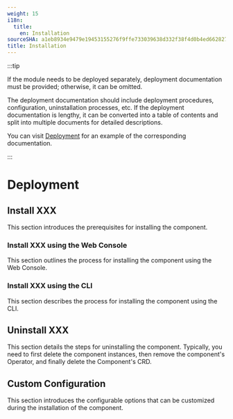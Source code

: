 ```yaml
---
weight: 15
i18n:
  title:
    en: Installation
sourceSHA: a1eb8934e9479e19453155276f9ffe733039638d332f38f4d0b4ed662827991d
title: Installation
---
```


:::tip

If the module needs to be deployed separately, deployment documentation must be provided; otherwise, it can be omitted.

The deployment documentation should include deployment procedures, configuration, uninstallation processes, etc. If the deployment documentation is lengthy, it can be converted into a table of contents and split into multiple documents for detailed descriptions.

You can visit [Deployment](https://product-doc-guide.alauda.cn/template/installation/example.html) for an example of the corresponding documentation.

:::

# Deployment

## Install XXX

This section introduces the prerequisites for installing the component.

### Install XXX using the Web Console

This section outlines the process for installing the component using the Web Console.

### Install XXX using the CLI

This section describes the process for installing the component using the CLI.

## Uninstall XXX

This section details the steps for uninstalling the component. Typically, you need to first delete the component instances, then remove the component's Operator, and finally delete the Component's CRD.

## Custom Configuration

This section introduces the configurable options that can be customized during the installation of the component.
